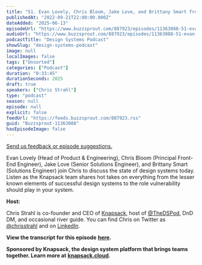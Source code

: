 ```yaml
---
title: "51. Evan Lovely, Chris Bloom, Jake Love, and Brittany Smart from Knapsack: Hot Takes on the State of Design Systems"
publishedAt: "2022-09-21T22:00:00.000Z"
dateAdded: "2025-06-13"
episodeUrl: "https://www.buzzsprout.com/887923/episodes/11363088-51-evan-lovely-chris-bloom-jake-love-and-brittany-smart-from-knapsack-hot-takes-on-the-state-of-design-systems.mp3"
audioUrl: "https://www.buzzsprout.com/887923/episodes/11363088-51-evan-lovely-chris-bloom-jake-love-and-brittany-smart-from-knapsack-hot-takes-on-the-state-of-design-systems.mp3"
podcastTitle: "Design Systems Podcast"
showSlug: "design-systems-podcast"
image: null
localImages: false
tags: ["Unsorted"]
categories: ["Podcast"]
duration: "0:33:45"
durationSeconds: 2025
draft: true
speakers: ["Chris Strahl"]
type: "podcast"
season: null
episode: null
explicit: false
feedUrl: "https://feeds.buzzsprout.com/887923.rss"
guid: "Buzzsprout-11363088"
hasEpisodeImage: false
---
```

[Send us feedback or episode suggestions.](https://www.buzzsprout.com/twilio/text_messages/887923/open_sms)

Evan Lovely (Head of Product & Engineering), Chris Bloom (Principal Front-End Engineer), Jake Love (Senior Solutions Engineer), and Brittany Smart (Solutions Engineer) join Chris to discuss the state of design systems today. Listen as the Knapsack team shares hot takes on everything from the lesser known elements of successful design systems to the role vulnerability should play in your system. 

**Host:**

Chris Strahl is co-founder and CEO of [Knapsack](https://www.knapsack.cloud/), host of [@TheDSPod](https://twitter.com/thedspod), DnD DM, and occasional river guide. You can find Chris on Twitter as [@chrisstrahl](https://twitter.com/chrisstrahl) and on [LinkedIn](https://www.linkedin.com/in/chrisstrahl/).

**View the transcript for this episode** [**here**](https://docs.google.com/document/d/1y9qx0Xc02GA6lEZ-DtJFajYFDQGzwIm9/edit?usp=sharing&ouid=110546040302524924968&rtpof=true&sd=true)**.** 

**Sponsored by Knapsack, the design system platform that brings teams together. Learn more at** [**knapsack.cloud**](https://www.knapsack.cloud/?utm_source=podcast)**.**
